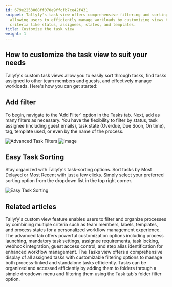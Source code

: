 ```yaml
---
id: 679e2253068ff070e9ffcfb7ce42f431
snippet: Tallyfy's task view offers comprehensive filtering and sorting capabilities,
  allowing users to efficiently manage workloads by customizing views based on various
  criteria like status, assignees, states, and templates.
title: Customize the task view
weight: 1
---
```


## How to customize the task view to suit your needs

Tallyfy's custom task views allow you to easily sort through tasks, find tasks assigned to other team members and guests, and effectively manage workloads. Here's how you can get started:

## Add filter

To begin, navigate to the 'Add Filter' option in the Tasks tab. Next, add as many filters as necessary. You have the flexibility to filter by status, task assignee (including guest emails), task state (Overdue, Due Soon, On time), tag, template used, or even by the name of the process.

![Advanced Task Filters](https://screenshots.tallyfy.com/tallyfy%2Fpro%2Fdesktop-light-filter-task.png)
![Image](https://screenshots.tallyfy.com/tallyfy%2Fpro%2Fdesktop-light-add-filter-to-task.png)

## Easy Task Sorting

Stay organized with Tallyfy's task-sorting options. Sort tasks by Most Delayed or Most Recent with just a few clicks. Simply select your preferred sorting option from the dropdown list in the top right corner.

![Easy Task Sorting](https://screenshots.tallyfy.com/tallyfy%2Fpro%2Fdesktop-light-sort-tasks.png)


## Related articles
<CardGrid>
<LinkTitleCard header="<b>Tracker View > Create custom views</b>" href="/products/pro/tracking-and-tasks/tracker-view/how-to-create-custom-views-in-tallyfy/" > Tallyfy's custom view feature enables users to filter and organize processes by combining multiple criteria such as team members, labels, templates, and process states for a personalized workflow management experience. </LinkTitleCard>
<LinkTitleCard header="<b>Tasks > Advanced tab</b>" href="/products/pro/tracking-and-tasks/tasks/how-can-i-utilize-tallyfys-advanced-tab-features/" > The advanced tab offers powerful customization options including process launching, mandatory task settings, assignee requirements, task locking, webhook integration, guest access control, and step alias identification for enhanced workflow management. </LinkTitleCard>
<LinkTitleCard header="<b>Tracking And Tasks > Tasks view</b>" href="/products/pro/tracking-and-tasks/tasks-view/" > The Tasks view offers a comprehensive display of all assigned tasks with customizable filtering options to manage both process-linked and standalone tasks efficiently. </LinkTitleCard>
<LinkTitleCard header="<b>Tasks View > Organize tasks into folders</b>" href="/products/pro/tracking-and-tasks/tasks-view/how-can-i-add-tasks-to-folders-in-tallyfy/" > Tasks can be organized and accessed efficiently by adding them to folders through a simple dropdown menu and filtering them using the Task tab's folder filter option. </LinkTitleCard>
</CardGrid>